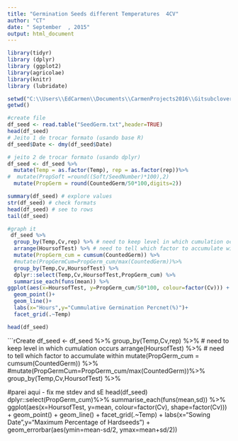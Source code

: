 ```yaml
---
title: "Germination Seeds different Temperatures  4CV"
author: "CT"
date: " September  , 2015"
output: html_document
---
```


```r
library(tidyr)
library (dplyr)
library (ggplot2)  
library(agricolae)
library(knitr)
library (lubridate)

```


```r
setwd("C:\\Users\\EdCarmen\\Documents\\CarmenProjects2016\\Gitsubclover")
getwd()

#create file
df_seed <- read.table("SeedGerm.txt",header=TRUE)
head(df_seed)
# Jeito 1 de trocar formato (usando base R)
df_seed$Date <- dmy(df_seed$Date)

# jeito 2 de trocar formato (usando dplyr)
df_seed <- df_seed %>%
  mutate(Temp = as.factor(Temp), rep = as.factor(rep))%>%
#  mutate(PropSoft =round((Soft/SeedNumber)*100),2)
  mutate(PropGerm = round(CountedGerm/50*100,digits=2))

summary(df_seed) # explore values
str(df_seed) # check formats
head(df_seed) # see to rows
tail(df_seed)

```

```r
#graph it
 df_seed %>%
  group_by(Temp,Cv,rep) %>% # need to keep level in which cumulation occurs
  arrange(HoursofTest) %>% # need to tell which factor to accumulate within
  mutate(PropGerm_cum = cumsum(CountedGerm)) %>%
  #mutate(PropGermCum=PropGerm_cum/max(CountedGerm))%>%
  group_by(Temp,Cv,HoursofTest) %>%
  dplyr::select(Temp,Cv,HoursofTest,PropGerm_cum) %>%
  summarise_each(funs(mean)) %>%
ggplot(aes(x=HoursofTest, y=PropGerm_cum/50*100, colour=factor(Cv))) + # do percentage here
  geom_point()+
  geom_line()+
  labs(x="Hours",y="Cummulative Germination Percnet(%)")+
  facet_grid(.~Temp)

head(df_seed)

```


```rCreate
df_seed <- df_seed %>%
  group_by(Temp,Cv,rep) %>% # need to keep level in which cumulation occurs
  arrange(HoursofTest) %>% # need to tell which factor to accumulate within
  mutate(PropGerm_cum = cumsum(CountedGerm)) %>%
  #mutate(PropGermCum=PropGerm_cum/max(CountedGerm))%>%
  group_by(Temp,Cv,HoursofTest) %>%
  
  #parei aqui - fix me stdev and sE 
  head(df_seed)
  dplyr::select(PropGerm_cum)%>%
  summarise_each(funs(mean,sd)) %>%
  ggplot(aes(x=HoursofTest, y=mean, colour=factor(Cv), shape=factor(Cv))) +
  geom_point() +
  geom_line() +
 facet_grid(.~Temp) +
  labs(x="Sowing Date",y="Maximum Percentage of Hardseeds") +
  geom_errorbar(aes(ymin=mean-sd/2,
                    ymax=mean+sd/2))


